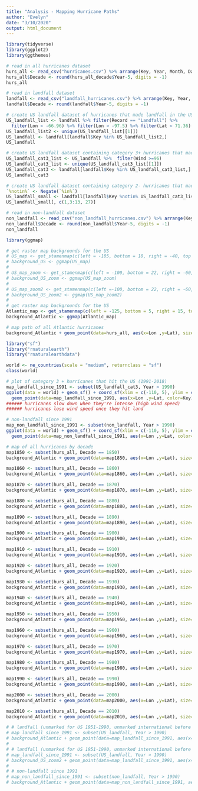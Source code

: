 ```yaml
---
title: "Analysis - Mapping Hurricane Paths"
author: "Evelyn"
date: "3/10/2020"
output: html_document
---
```


```r
library(tidyverse)
library(ggplot2)
library(ggthemes)
```

```r
# read in all hurricanes dataset
hurs_all <- read_csv("hurricanes.csv") %>% arrange(Key, Year, Month, Day, Hour)
hurs_all$Decade <- round(hurs_all_decade$Year-5, digits = -1)
hurs_all

# read in landfall dataset
landfall <- read_csv("landfall_hurricanes.csv") %>% arrange(Key, Year, Month, Day, Hour)
landfall$Decade <- round(landfall$Year-5, digits = -1)

# create US landfall dataset of hurricanes that made landfall in the US
US_landfall_list <- landfall %>% filter(Record == "Landfall") %>%
  filter(Lon < -66.96) %>% filter(Lon > -97.5) %>% filter(Lat < 71.36) %>% filter(Lat > 24.5) 
US_landfall_list2 <- unique(US_landfall_list[[1]])
US_landfall <- landfall[landfall$Key %in% US_landfall_list2,]
US_landfall

# create US landfall dataset containing category 3+ hurricanes that made landfall in the US
US_landfall_cat3_list <- US_landfall %>%  filter(Wind >=96)
US_landfall_cat3_list <- unique(US_landfall_cat3_list[[1]])
US_landfall_cat3 <- landfall[landfall$Key %in% US_landfall_cat3_list,]
US_landfall_cat3

# create US landfall dataset containing category 2- hurricanes that made landfall in the US
`%notin%` <- Negate(`%in%`)
US_landfall_small <- landfall[landfall$Key %notin% US_landfall_cat3_list,]
US_landfall_small[, c(1,3:13, 27)]

# read in non-landfall dataset
non_landfall <- read_csv("non_landfall_hurricanes.csv") %>% arrange(Key, Year, Month, Day, Hour)
non_landfall$Decade <- round(non_landfall$Year-5, digits = -1)
non_landfall
```

```r
library(ggmap)

# get raster map backgrounds for the US 
# US_map <- get_stamenmap(c(left = -105, bottom = 10, right = -40, top = 50), zoom = 4, maptype="watercolor")
# background_US <- ggmap(US_map)
# 
# US_map_zoom <- get_stamenmap(c(left = -100, bottom = 22, right = -60, top = 45), zoom = 5, maptype="watercolor")
# background_US_zoom <- ggmap(US_map_zoom)
# 
# US_map_zoom2 <- get_stamenmap(c(left =-100, bottom = 22, right = -60, top = 45), zoom = 5, maptype="toner-background")
# background_US_zoom2 <- ggmap(US_map_zoom2)
# 
# get raster map backgrounds for the US 
Atlantic_map <- get_stamenmap(c(left = -125, bottom = 5, right = 15, top = 65), zoom = 3, maptype="watercolor")
background_Atlantic <- ggmap(Atlantic_map)
```

```r
# map path of all Atlantic hurricanes
background_Atlantic + geom_point(data=hurs_all, aes(x=Lon ,y=Lat), size=hurs_all$Wind/100, alpha=0.5, color="darkblue") + labs(title="All Atlantic Hurricanes 1851-2018") + theme_void() + theme(plot.title = element_text(colour = "dark orange", size = 30), panel.border = element_rect(colour = "grey", fill=NA, size=4))
```

```r
library("sf")
library("rnaturalearth")
library("rnaturalearthdata")

world <- ne_countries(scale = "medium", returnclass = "sf")
class(world)

# plot of category 3 + hurricanes that hit the US (1991-2018)
map_landfall_since_1991 <- subset(US_landfall_cat3, Year > 1990)
ggplot(data = world) + geom_sf() + coord_sf(xlim = c(-110, 5), ylim = c(5, 60), expand = FALSE) +
  geom_point(data=map_landfall_since_1991, aes(x=Lon ,y=Lat, color=Key), size=map_landfall_since_1991$Wind/50, alpha=0.7) + labs(title="Category 3+ Hurricanes that Hit the US (1991-2018)") + theme_void() + theme(legend.position = "none", plot.title = element_text(colour = "dark orange", size = 30), panel.border = element_rect(colour = "grey", fill=NA, size=4))
###### hurricanes slow down when they're intense (high wind speed)
###### hurricanes lose wind speed once they hit land

# non-landfall since 1991
map_non_landfall_since_1991 <- subset(non_landfall, Year > 1990)
ggplot(data = world) + geom_sf() + coord_sf(xlim = c(-110, 5), ylim = c(5, 60), expand = FALSE) +
  geom_point(data=map_non_landfall_since_1991, aes(x=Lon ,y=Lat, color=Key), size=map_non_landfall_since_1991$Wind/50, alpha=0.7) + labs(title="Atlantic Hurricanes Never Making Landfall (1991-2018)") + theme_void() + theme(legend.position = "none", plot.title = element_text(colour = "dark orange", size = 30), panel.border = element_rect(colour = "grey", fill=NA, size=4))
```


```r
# map of all hurricanes by decade
map1850 <- subset(hurs_all, Decade == 1850)
background_Atlantic + geom_point(data=map1850, aes(x=Lon ,y=Lat), size=map1850$Wind/200, alpha=map1850$Wind/80, color="darkblue") + labs(title="Atlantic Hurricanes 1851-1859") + theme_void() + theme(plot.title = element_text(colour = "dark orange", size = 20), panel.border = element_rect(colour = "grey", fill=NA, size=3))

map1860 <- subset(hurs_all, Decade == 1860)
background_Atlantic + geom_point(data=map1860, aes(x=Lon ,y=Lat), size=map1860$Wind/200, alpha=map1860$Wind/80, color="darkblue") + labs(title="Atlantic Hurricanes 1860's") + theme_void() + theme(plot.title = element_text(colour = "dark orange", size = 20), panel.border = element_rect(colour = "grey", fill=NA, size=3))

map1870 <- subset(hurs_all, Decade == 1870)
background_Atlantic + geom_point(data=map1870, aes(x=Lon ,y=Lat), size=map1870$Wind/200, alpha=map1870$Wind/80, color="darkblue") + labs(title="Atlantic Hurricanes 1870's") + theme_void() + theme(plot.title = element_text(colour = "dark orange", size = 20), panel.border = element_rect(colour = "grey", fill=NA, size=3))

map1880 <- subset(hurs_all, Decade == 1880)
background_Atlantic + geom_point(data=map1880, aes(x=Lon ,y=Lat), size=map1880$Wind/200, alpha=map1880$Wind/80, color="darkblue") + labs(title="Atlantic Hurricanes 1880's") + theme_void() + theme(plot.title = element_text(colour = "dark orange", size = 20), panel.border = element_rect(colour = "grey", fill=NA, size=3))

map1890 <- subset(hurs_all, Decade == 1890)
background_Atlantic + geom_point(data=map1890, aes(x=Lon ,y=Lat), size=map1890$Wind/200, alpha=map1890$Wind/80, color="darkblue") + labs(title="Atlantic Hurricanes 1890's") + theme_void() + theme(plot.title = element_text(colour = "dark orange", size = 20), panel.border = element_rect(colour = "grey", fill=NA, size=3))

map1900 <- subset(hurs_all, Decade == 1900)
background_Atlantic + geom_point(data=map1900, aes(x=Lon ,y=Lat), size=map1900$Wind/200, alpha=map1900$Wind/80, color="darkblue") + labs(title="Atlantic Hurricanes 1900-1909") + theme_void() + theme(plot.title = element_text(colour = "dark orange", size = 20), panel.border = element_rect(colour = "grey", fill=NA, size=3))

map1910 <- subset(hurs_all, Decade == 1910)
background_Atlantic + geom_point(data=map1910, aes(x=Lon ,y=Lat), size=map1910$Wind/200, alpha=map1910$Wind/80, color="darkblue") + labs(title="Atlantic Hurricanes 1910's") + theme_void() + theme(plot.title = element_text(colour = "dark orange", size = 20), panel.border = element_rect(colour = "grey", fill=NA, size=3))

map1920 <- subset(hurs_all, Decade == 1920)
background_Atlantic + geom_point(data=map1920, aes(x=Lon ,y=Lat), size=map1920$Wind/200, alpha=map1920$Wind/80, color="darkblue") + labs(title="Atlantic Hurricanes 1920's") + theme_void() + theme(plot.title = element_text(colour = "dark orange", size = 20), panel.border = element_rect(colour = "grey", fill=NA, size=3))

map1930 <- subset(hurs_all, Decade == 1930)
background_Atlantic + geom_point(data=map1930, aes(x=Lon ,y=Lat), size=map1930$Wind/200, alpha=map1930$Wind/80, color="darkblue") + labs(title="Atlantic Hurricanes 1930's") + theme_void() + theme(plot.title = element_text(colour = "dark orange", size = 20), panel.border = element_rect(colour = "grey", fill=NA, size=3))

map1940 <- subset(hurs_all, Decade == 1940)
background_Atlantic + geom_point(data=map1940, aes(x=Lon ,y=Lat), size=map1940$Wind/200, alpha=map1940$Wind/80, color="darkblue") + labs(title="Atlantic Hurricanes 1940's") + theme_void() + theme(plot.title = element_text(colour = "dark orange", size = 20), panel.border = element_rect(colour = "grey", fill=NA, size=3))

map1950 <- subset(hurs_all, Decade == 1950)
background_Atlantic + geom_point(data=map1950, aes(x=Lon ,y=Lat), size=map1950$Wind/200, alpha=map1950$Wind/80, color="darkblue") + labs(title="Atlantic Hurricanes 1950's") + theme_void() + theme(plot.title = element_text(colour = "dark orange", size = 20), panel.border = element_rect(colour = "grey", fill=NA, size=3))

map1960 <- subset(hurs_all, Decade == 1960)
background_Atlantic + geom_point(data=map1960, aes(x=Lon ,y=Lat), size=map1960$Wind/200, alpha=map1960$Wind/80, color="darkblue") + labs(title="Atlantic Hurricanes 1960's") + theme_void() + theme(plot.title = element_text(colour = "dark orange", size = 20), panel.border = element_rect(colour = "grey", fill=NA, size=3))

map1970 <- subset(hurs_all, Decade == 1970)
background_Atlantic + geom_point(data=map1970, aes(x=Lon ,y=Lat), size=map1970$Wind/200, alpha=map1970$Wind/80, color="darkblue") + labs(title="Atlantic Hurricanes 1970's") + theme_void() + theme(plot.title = element_text(colour = "dark orange", size = 20), panel.border = element_rect(colour = "grey", fill=NA, size=3))

map1980 <- subset(hurs_all, Decade == 1980)
background_Atlantic + geom_point(data=map1980, aes(x=Lon ,y=Lat), size=map1980$Wind/200, alpha=map1980$Wind/80, color="darkblue") + labs(title="Atlantic Hurricanes 1980's") + theme_void() + theme(plot.title = element_text(colour = "dark orange", size = 20), panel.border = element_rect(colour = "grey", fill=NA, size=3))

map1990 <- subset(hurs_all, Decade == 1990)
background_Atlantic + geom_point(data=map1990, aes(x=Lon ,y=Lat), size=map1990$Wind/200, alpha=map1990$Wind/80, color="darkblue") + labs(title="Atlantic Hurricanes 1990's") + theme_void() + theme(plot.title = element_text(colour = "dark orange", size = 20), panel.border = element_rect(colour = "grey", fill=NA, size=3))

map2000 <- subset(hurs_all, Decade == 2000)
background_Atlantic + geom_point(data=map2000, aes(x=Lon ,y=Lat), size=map2000$Wind/200, alpha=map2000$Wind/80, color="darkblue") + labs(title="Atlantic Hurricanes 2000-2009") + theme_void() + theme(plot.title = element_text(colour = "dark orange", size = 20), panel.border = element_rect(colour = "grey", fill=NA, size=3))

map2010 <- subset(hurs_all, Decade == 2010)
background_Atlantic + geom_point(data=map2010, aes(x=Lon ,y=Lat), size=map2010$Wind/200, alpha=map2010$Wind/80, color="darkblue") + labs(title="Atlantic Hurricanes 2010-2018") + theme_void() + theme(plot.title = element_text(colour = "dark orange", size = 20), panel.border = element_rect(colour = "grey", fill=NA, size=3))


```


```r

# # landfall (unmarked for US 1951-1990, unmarked international before 1991)
# map_landfall_since_1991 <- subset(US_landfall, Year > 1990)
# background_Atlantic + geom_point(data=map_landfall_since_1991, aes(x=Lon ,y=Lat), size=map_landfall_since_1991$Wind/80, alpha=map_landfall_since_1991$Wind/300, color="blue") + labs(title="Atlantic Hurricanes that Hit the US 1991-2018") + theme_void() + theme(plot.title = element_text(colour = "dark orange", size = 20), panel.border = element_rect(colour = "grey", fill=NA, size=3))
# 
# # landfall (unmarked for US 1951-1990, unmarked international before 1991)
# map_landfall_since_1991 <- subset(US_landfall, Year > 1990)
# background_US_zoom2 + geom_point(data=map_landfall_since_1991, aes(x=Lon ,y=Lat, color=Key), size=map_landfall_since_1991$Wind/100, alpha=0.6) + labs(title="Atlantic Hurricanes that Hit the US 1991-2018") + theme_void() + theme(legend.position = "none", plot.title = element_text(colour = "dark orange", size = 20), panel.border = element_rect(colour = "grey", fill=NA, size=3))
#
# # non-landfall since 1991
# map_non_landfall_since_1991 <- subset(non_landfall, Year > 1990)
# background_Atlantic + geom_point(data=map_non_landfall_since_1991, aes(x=Lon ,y=Lat), size=map_non_landfall_since_1991$Wind/80, alpha=map_non_landfall_since_1991$Wind/300, color="blue") + labs(title="Atlantic Hurricanes Never Making Landfall 1991-2018") + theme_void() + theme(plot.title = element_text(colour = "dark orange", size = 20), panel.border = element_rect(colour = "grey", fill=NA, size=3))

```





